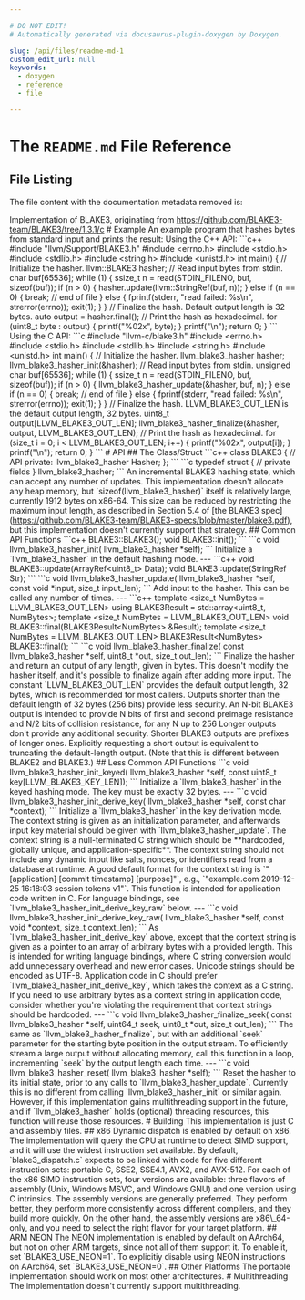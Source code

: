 ```yaml
---

# DO NOT EDIT!
# Automatically generated via docusaurus-plugin-doxygen by Doxygen.

slug: /api/files/readme-md-1
custom_edit_url: null
keywords:
  - doxygen
  - reference
  - file

---
```





# The `README.md` File Reference

<DoxygenPage pluginConfig={pluginConfig}>




## File Listing

The file content with the documentation metadata removed is:

<ProgramListing>

<CodeLine><Highlight kind="normal">Implementation of BLAKE3, originating from https://github.com/BLAKE3-team/BLAKE3/tree/1.3.1/c</Highlight></CodeLine>
<CodeLine></CodeLine>
<CodeLine><Highlight kind="normal"># Example</Highlight></CodeLine>
<CodeLine></CodeLine>
<CodeLine><Highlight kind="normal">An example program that hashes bytes from standard input and prints the</Highlight></CodeLine>
<CodeLine><Highlight kind="normal">result:</Highlight></CodeLine>
<CodeLine></CodeLine>
<CodeLine><Highlight kind="normal">Using the C++ API:</Highlight></CodeLine>
<CodeLine></CodeLine>
<CodeLine><Highlight kind="normal">&#96;&#96;&#96;c++</Highlight></CodeLine>
<CodeLine><Highlight kind="normal">#include &quot;llvm/Support/BLAKE3.h&quot;</Highlight></CodeLine>
<CodeLine><Highlight kind="normal">#include &lt;errno.h&gt;</Highlight></CodeLine>
<CodeLine><Highlight kind="normal">#include &lt;stdio.h&gt;</Highlight></CodeLine>
<CodeLine><Highlight kind="normal">#include &lt;stdlib.h&gt;</Highlight></CodeLine>
<CodeLine><Highlight kind="normal">#include &lt;string.h&gt;</Highlight></CodeLine>
<CodeLine><Highlight kind="normal">#include &lt;unistd.h&gt;</Highlight></CodeLine>
<CodeLine></CodeLine>
<CodeLine><Highlight kind="normal">int main() &#123;</Highlight></CodeLine>
<CodeLine><Highlight kind="normal">  // Initialize the hasher.</Highlight></CodeLine>
<CodeLine><Highlight kind="normal">  llvm::BLAKE3 hasher;</Highlight></CodeLine>
<CodeLine></CodeLine>
<CodeLine><Highlight kind="normal">  // Read input bytes from stdin.</Highlight></CodeLine>
<CodeLine><Highlight kind="normal">  char buf&#91;65536&#93;;</Highlight></CodeLine>
<CodeLine><Highlight kind="normal">  while (1) &#123;</Highlight></CodeLine>
<CodeLine><Highlight kind="normal">    ssize&#95;t n = read(STDIN&#95;FILENO, buf, sizeof(buf));</Highlight></CodeLine>
<CodeLine><Highlight kind="normal">    if (n &gt; 0) &#123;</Highlight></CodeLine>
<CodeLine><Highlight kind="normal">      hasher.update(llvm::StringRef(buf, n));</Highlight></CodeLine>
<CodeLine><Highlight kind="normal">    &#125; else if (n == 0) &#123;</Highlight></CodeLine>
<CodeLine><Highlight kind="normal">      break; // end of file</Highlight></CodeLine>
<CodeLine><Highlight kind="normal">    &#125; else &#123;</Highlight></CodeLine>
<CodeLine><Highlight kind="normal">      fprintf(stderr, &quot;read failed: %s\\n&quot;, strerror(errno));</Highlight></CodeLine>
<CodeLine><Highlight kind="normal">      exit(1);</Highlight></CodeLine>
<CodeLine><Highlight kind="normal">    &#125;</Highlight></CodeLine>
<CodeLine><Highlight kind="normal">  &#125;</Highlight></CodeLine>
<CodeLine></CodeLine>
<CodeLine><Highlight kind="normal">  // Finalize the hash. Default output length is 32 bytes.</Highlight></CodeLine>
<CodeLine><Highlight kind="normal">  auto output = hasher.final();</Highlight></CodeLine>
<CodeLine></CodeLine>
<CodeLine><Highlight kind="normal">  // Print the hash as hexadecimal.</Highlight></CodeLine>
<CodeLine><Highlight kind="normal">  for (uint8&#95;t byte : output) &#123;</Highlight></CodeLine>
<CodeLine><Highlight kind="normal">    printf(&quot;%02x&quot;, byte);</Highlight></CodeLine>
<CodeLine><Highlight kind="normal">  &#125;</Highlight></CodeLine>
<CodeLine><Highlight kind="normal">  printf(&quot;\\n&quot;);</Highlight></CodeLine>
<CodeLine><Highlight kind="normal">  return 0;</Highlight></CodeLine>
<CodeLine><Highlight kind="normal">&#125;</Highlight></CodeLine>
<CodeLine><Highlight kind="normal">&#96;&#96;&#96;</Highlight></CodeLine>
<CodeLine></CodeLine>
<CodeLine><Highlight kind="normal">Using the C API:</Highlight></CodeLine>
<CodeLine></CodeLine>
<CodeLine><Highlight kind="normal">&#96;&#96;&#96;c</Highlight></CodeLine>
<CodeLine><Highlight kind="normal">#include &quot;llvm-c/blake3.h&quot;</Highlight></CodeLine>
<CodeLine><Highlight kind="normal">#include &lt;errno.h&gt;</Highlight></CodeLine>
<CodeLine><Highlight kind="normal">#include &lt;stdio.h&gt;</Highlight></CodeLine>
<CodeLine><Highlight kind="normal">#include &lt;stdlib.h&gt;</Highlight></CodeLine>
<CodeLine><Highlight kind="normal">#include &lt;string.h&gt;</Highlight></CodeLine>
<CodeLine><Highlight kind="normal">#include &lt;unistd.h&gt;</Highlight></CodeLine>
<CodeLine></CodeLine>
<CodeLine><Highlight kind="normal">int main() &#123;</Highlight></CodeLine>
<CodeLine><Highlight kind="normal">  // Initialize the hasher.</Highlight></CodeLine>
<CodeLine><Highlight kind="normal">  llvm&#95;blake3&#95;hasher hasher;</Highlight></CodeLine>
<CodeLine><Highlight kind="normal">  llvm&#95;blake3&#95;hasher&#95;init(&amp;hasher);</Highlight></CodeLine>
<CodeLine></CodeLine>
<CodeLine><Highlight kind="normal">  // Read input bytes from stdin.</Highlight></CodeLine>
<CodeLine><Highlight kind="normal">  unsigned char buf&#91;65536&#93;;</Highlight></CodeLine>
<CodeLine><Highlight kind="normal">  while (1) &#123;</Highlight></CodeLine>
<CodeLine><Highlight kind="normal">    ssize&#95;t n = read(STDIN&#95;FILENO, buf, sizeof(buf));</Highlight></CodeLine>
<CodeLine><Highlight kind="normal">    if (n &gt; 0) &#123;</Highlight></CodeLine>
<CodeLine><Highlight kind="normal">      llvm&#95;blake3&#95;hasher&#95;update(&amp;hasher, buf, n);</Highlight></CodeLine>
<CodeLine><Highlight kind="normal">    &#125; else if (n == 0) &#123;</Highlight></CodeLine>
<CodeLine><Highlight kind="normal">      break; // end of file</Highlight></CodeLine>
<CodeLine><Highlight kind="normal">    &#125; else &#123;</Highlight></CodeLine>
<CodeLine><Highlight kind="normal">      fprintf(stderr, &quot;read failed: %s\\n&quot;, strerror(errno));</Highlight></CodeLine>
<CodeLine><Highlight kind="normal">      exit(1);</Highlight></CodeLine>
<CodeLine><Highlight kind="normal">    &#125;</Highlight></CodeLine>
<CodeLine><Highlight kind="normal">  &#125;</Highlight></CodeLine>
<CodeLine></CodeLine>
<CodeLine><Highlight kind="normal">  // Finalize the hash. LLVM&#95;BLAKE3&#95;OUT&#95;LEN is the default output length, 32 bytes.</Highlight></CodeLine>
<CodeLine><Highlight kind="normal">  uint8&#95;t output&#91;LLVM&#95;BLAKE3&#95;OUT&#95;LEN&#93;;</Highlight></CodeLine>
<CodeLine><Highlight kind="normal">  llvm&#95;blake3&#95;hasher&#95;finalize(&amp;hasher, output, LLVM&#95;BLAKE3&#95;OUT&#95;LEN);</Highlight></CodeLine>
<CodeLine></CodeLine>
<CodeLine><Highlight kind="normal">  // Print the hash as hexadecimal.</Highlight></CodeLine>
<CodeLine><Highlight kind="normal">  for (size&#95;t i = 0; i &lt; LLVM&#95;BLAKE3&#95;OUT&#95;LEN; i++) &#123;</Highlight></CodeLine>
<CodeLine><Highlight kind="normal">    printf(&quot;%02x&quot;, output&#91;i&#93;);</Highlight></CodeLine>
<CodeLine><Highlight kind="normal">  &#125;</Highlight></CodeLine>
<CodeLine><Highlight kind="normal">  printf(&quot;\\n&quot;);</Highlight></CodeLine>
<CodeLine><Highlight kind="normal">  return 0;</Highlight></CodeLine>
<CodeLine><Highlight kind="normal">&#125;</Highlight></CodeLine>
<CodeLine><Highlight kind="normal">&#96;&#96;&#96;</Highlight></CodeLine>
<CodeLine></CodeLine>
<CodeLine><Highlight kind="normal"># API</Highlight></CodeLine>
<CodeLine></CodeLine>
<CodeLine><Highlight kind="normal">## The Class/Struct</Highlight></CodeLine>
<CodeLine></CodeLine>
<CodeLine><Highlight kind="normal">&#96;&#96;&#96;c++</Highlight></CodeLine>
<CodeLine><Highlight kind="normal">class BLAKE3 &#123;</Highlight></CodeLine>
<CodeLine><Highlight kind="normal">  // API</Highlight></CodeLine>
<CodeLine><Highlight kind="normal">private:</Highlight></CodeLine>
<CodeLine><Highlight kind="normal">  llvm&#95;blake3&#95;hasher Hasher;</Highlight></CodeLine>
<CodeLine><Highlight kind="normal">&#125;;</Highlight></CodeLine>
<CodeLine><Highlight kind="normal">&#96;&#96;&#96;</Highlight></CodeLine>
<CodeLine><Highlight kind="normal">&#96;&#96;&#96;c</Highlight></CodeLine>
<CodeLine><Highlight kind="normal">typedef struct &#123;</Highlight></CodeLine>
<CodeLine><Highlight kind="normal">  // private fields</Highlight></CodeLine>
<CodeLine><Highlight kind="normal">&#125; llvm&#95;blake3&#95;hasher;</Highlight></CodeLine>
<CodeLine><Highlight kind="normal">&#96;&#96;&#96;</Highlight></CodeLine>
<CodeLine></CodeLine>
<CodeLine><Highlight kind="normal">An incremental BLAKE3 hashing state, which can accept any number of</Highlight></CodeLine>
<CodeLine><Highlight kind="normal">updates. This implementation doesn&#39;t allocate any heap memory, but</Highlight></CodeLine>
<CodeLine><Highlight kind="normal">&#96;sizeof(llvm&#95;blake3&#95;hasher)&#96; itself is relatively large, currently 1912 bytes</Highlight></CodeLine>
<CodeLine><Highlight kind="normal">on x86-64. This size can be reduced by restricting the maximum input</Highlight></CodeLine>
<CodeLine><Highlight kind="normal">length, as described in Section 5.4 of &#91;the BLAKE3</Highlight></CodeLine>
<CodeLine><Highlight kind="normal">spec&#93;(https://github.com/BLAKE3-team/BLAKE3-specs/blob/master/blake3.pdf),</Highlight></CodeLine>
<CodeLine><Highlight kind="normal">but this implementation doesn&#39;t currently support that strategy.</Highlight></CodeLine>
<CodeLine></CodeLine>
<CodeLine><Highlight kind="normal">## Common API Functions</Highlight></CodeLine>
<CodeLine></CodeLine>
<CodeLine><Highlight kind="normal">&#96;&#96;&#96;c++</Highlight></CodeLine>
<CodeLine><Highlight kind="normal">BLAKE3::BLAKE3();</Highlight></CodeLine>
<CodeLine></CodeLine>
<CodeLine><Highlight kind="normal">void BLAKE3::init();</Highlight></CodeLine>
<CodeLine><Highlight kind="normal">&#96;&#96;&#96;</Highlight></CodeLine>
<CodeLine><Highlight kind="normal">&#96;&#96;&#96;c</Highlight></CodeLine>
<CodeLine><Highlight kind="normal">void llvm&#95;blake3&#95;hasher&#95;init(</Highlight></CodeLine>
<CodeLine><Highlight kind="normal">  llvm&#95;blake3&#95;hasher &#42;self);</Highlight></CodeLine>
<CodeLine><Highlight kind="normal">&#96;&#96;&#96;</Highlight></CodeLine>
<CodeLine></CodeLine>
<CodeLine><Highlight kind="normal">Initialize a &#96;llvm&#95;blake3&#95;hasher&#96; in the default hashing mode.</Highlight></CodeLine>
<CodeLine></CodeLine>
<CodeLine><Highlight kind="normal">---</Highlight></CodeLine>
<CodeLine></CodeLine>
<CodeLine><Highlight kind="normal">&#96;&#96;&#96;c++</Highlight></CodeLine>
<CodeLine><Highlight kind="normal">void BLAKE3::update(ArrayRef&lt;uint8&#95;t&gt; Data);</Highlight></CodeLine>
<CodeLine></CodeLine>
<CodeLine><Highlight kind="normal">void BLAKE3::update(StringRef Str);</Highlight></CodeLine>
<CodeLine><Highlight kind="normal">&#96;&#96;&#96;</Highlight></CodeLine>
<CodeLine><Highlight kind="normal">&#96;&#96;&#96;c</Highlight></CodeLine>
<CodeLine><Highlight kind="normal">void llvm&#95;blake3&#95;hasher&#95;update(</Highlight></CodeLine>
<CodeLine><Highlight kind="normal">  llvm&#95;blake3&#95;hasher &#42;self,</Highlight></CodeLine>
<CodeLine><Highlight kind="normal">  const void &#42;input,</Highlight></CodeLine>
<CodeLine><Highlight kind="normal">  size&#95;t input&#95;len);</Highlight></CodeLine>
<CodeLine><Highlight kind="normal">&#96;&#96;&#96;</Highlight></CodeLine>
<CodeLine></CodeLine>
<CodeLine><Highlight kind="normal">Add input to the hasher. This can be called any number of times.</Highlight></CodeLine>
<CodeLine></CodeLine>
<CodeLine><Highlight kind="normal">---</Highlight></CodeLine>
<CodeLine></CodeLine>
<CodeLine><Highlight kind="normal">&#96;&#96;&#96;c++</Highlight></CodeLine>
<CodeLine><Highlight kind="normal">template &lt;size&#95;t NumBytes = LLVM&#95;BLAKE3&#95;OUT&#95;LEN&gt;</Highlight></CodeLine>
<CodeLine><Highlight kind="normal">using BLAKE3Result = std::array&lt;uint8&#95;t, NumBytes&gt;;</Highlight></CodeLine>
<CodeLine></CodeLine>
<CodeLine><Highlight kind="normal">template &lt;size&#95;t NumBytes = LLVM&#95;BLAKE3&#95;OUT&#95;LEN&gt;</Highlight></CodeLine>
<CodeLine><Highlight kind="normal">void BLAKE3::final(BLAKE3Result&lt;NumBytes&gt; &amp;Result);</Highlight></CodeLine>
<CodeLine></CodeLine>
<CodeLine><Highlight kind="normal">template &lt;size&#95;t NumBytes = LLVM&#95;BLAKE3&#95;OUT&#95;LEN&gt;</Highlight></CodeLine>
<CodeLine><Highlight kind="normal">BLAKE3Result&lt;NumBytes&gt; BLAKE3::final();</Highlight></CodeLine>
<CodeLine><Highlight kind="normal">&#96;&#96;&#96;</Highlight></CodeLine>
<CodeLine><Highlight kind="normal">&#96;&#96;&#96;c</Highlight></CodeLine>
<CodeLine><Highlight kind="normal">void llvm&#95;blake3&#95;hasher&#95;finalize(</Highlight></CodeLine>
<CodeLine><Highlight kind="normal">  const llvm&#95;blake3&#95;hasher &#42;self,</Highlight></CodeLine>
<CodeLine><Highlight kind="normal">  uint8&#95;t &#42;out,</Highlight></CodeLine>
<CodeLine><Highlight kind="normal">  size&#95;t out&#95;len);</Highlight></CodeLine>
<CodeLine><Highlight kind="normal">&#96;&#96;&#96;</Highlight></CodeLine>
<CodeLine></CodeLine>
<CodeLine><Highlight kind="normal">Finalize the hasher and return an output of any length, given in bytes.</Highlight></CodeLine>
<CodeLine><Highlight kind="normal">This doesn&#39;t modify the hasher itself, and it&#39;s possible to finalize</Highlight></CodeLine>
<CodeLine><Highlight kind="normal">again after adding more input. The constant &#96;LLVM&#95;BLAKE3&#95;OUT&#95;LEN&#96; provides</Highlight></CodeLine>
<CodeLine><Highlight kind="normal">the default output length, 32 bytes, which is recommended for most</Highlight></CodeLine>
<CodeLine><Highlight kind="normal">callers.</Highlight></CodeLine>
<CodeLine></CodeLine>
<CodeLine><Highlight kind="normal">Outputs shorter than the default length of 32 bytes (256 bits) provide</Highlight></CodeLine>
<CodeLine><Highlight kind="normal">less security. An N-bit BLAKE3 output is intended to provide N bits of</Highlight></CodeLine>
<CodeLine><Highlight kind="normal">first and second preimage resistance and N/2 bits of collision</Highlight></CodeLine>
<CodeLine><Highlight kind="normal">resistance, for any N up to 256 Longer outputs don&#39;t provide any</Highlight></CodeLine>
<CodeLine><Highlight kind="normal">additional security.</Highlight></CodeLine>
<CodeLine></CodeLine>
<CodeLine><Highlight kind="normal">Shorter BLAKE3 outputs are prefixes of longer ones. Explicitly</Highlight></CodeLine>
<CodeLine><Highlight kind="normal">requesting a short output is equivalent to truncating the default-length</Highlight></CodeLine>
<CodeLine><Highlight kind="normal">output. (Note that this is different between BLAKE2 and BLAKE3.)</Highlight></CodeLine>
<CodeLine></CodeLine>
<CodeLine><Highlight kind="normal">## Less Common API Functions</Highlight></CodeLine>
<CodeLine></CodeLine>
<CodeLine><Highlight kind="normal">&#96;&#96;&#96;c</Highlight></CodeLine>
<CodeLine><Highlight kind="normal">void llvm&#95;blake3&#95;hasher&#95;init&#95;keyed(</Highlight></CodeLine>
<CodeLine><Highlight kind="normal">  llvm&#95;blake3&#95;hasher &#42;self,</Highlight></CodeLine>
<CodeLine><Highlight kind="normal">  const uint8&#95;t key&#91;LLVM&#95;BLAKE3&#95;KEY&#95;LEN&#93;);</Highlight></CodeLine>
<CodeLine><Highlight kind="normal">&#96;&#96;&#96;</Highlight></CodeLine>
<CodeLine></CodeLine>
<CodeLine><Highlight kind="normal">Initialize a &#96;llvm&#95;blake3&#95;hasher&#96; in the keyed hashing mode. The key must be</Highlight></CodeLine>
<CodeLine><Highlight kind="normal">exactly 32 bytes.</Highlight></CodeLine>
<CodeLine></CodeLine>
<CodeLine><Highlight kind="normal">---</Highlight></CodeLine>
<CodeLine></CodeLine>
<CodeLine><Highlight kind="normal">&#96;&#96;&#96;c</Highlight></CodeLine>
<CodeLine><Highlight kind="normal">void llvm&#95;blake3&#95;hasher&#95;init&#95;derive&#95;key(</Highlight></CodeLine>
<CodeLine><Highlight kind="normal">  llvm&#95;blake3&#95;hasher &#42;self,</Highlight></CodeLine>
<CodeLine><Highlight kind="normal">  const char &#42;context);</Highlight></CodeLine>
<CodeLine><Highlight kind="normal">&#96;&#96;&#96;</Highlight></CodeLine>
<CodeLine></CodeLine>
<CodeLine><Highlight kind="normal">Initialize a &#96;llvm&#95;blake3&#95;hasher&#96; in the key derivation mode. The context</Highlight></CodeLine>
<CodeLine><Highlight kind="normal">string is given as an initialization parameter, and afterwards input key</Highlight></CodeLine>
<CodeLine><Highlight kind="normal">material should be given with &#96;llvm&#95;blake3&#95;hasher&#95;update&#96;. The context string</Highlight></CodeLine>
<CodeLine><Highlight kind="normal">is a null-terminated C string which should be &#42;&#42;hardcoded, globally</Highlight></CodeLine>
<CodeLine><Highlight kind="normal">unique, and application-specific&#42;&#42;. The context string should not</Highlight></CodeLine>
<CodeLine><Highlight kind="normal">include any dynamic input like salts, nonces, or identifiers read from a</Highlight></CodeLine>
<CodeLine><Highlight kind="normal">database at runtime. A good default format for the context string is</Highlight></CodeLine>
<CodeLine><Highlight kind="normal">&#96;&quot;&#91;application&#93; &#91;commit timestamp&#93; &#91;purpose&#93;&quot;&#96;, e.g., &#96;&quot;example.com</Highlight></CodeLine>
<CodeLine><Highlight kind="normal">2019-12-25 16:18:03 session tokens v1&quot;&#96;.</Highlight></CodeLine>
<CodeLine></CodeLine>
<CodeLine><Highlight kind="normal">This function is intended for application code written in C. For</Highlight></CodeLine>
<CodeLine><Highlight kind="normal">language bindings, see &#96;llvm&#95;blake3&#95;hasher&#95;init&#95;derive&#95;key&#95;raw&#96; below.</Highlight></CodeLine>
<CodeLine></CodeLine>
<CodeLine><Highlight kind="normal">---</Highlight></CodeLine>
<CodeLine></CodeLine>
<CodeLine><Highlight kind="normal">&#96;&#96;&#96;c</Highlight></CodeLine>
<CodeLine><Highlight kind="normal">void llvm&#95;blake3&#95;hasher&#95;init&#95;derive&#95;key&#95;raw(</Highlight></CodeLine>
<CodeLine><Highlight kind="normal">  llvm&#95;blake3&#95;hasher &#42;self,</Highlight></CodeLine>
<CodeLine><Highlight kind="normal">  const void &#42;context,</Highlight></CodeLine>
<CodeLine><Highlight kind="normal">  size&#95;t context&#95;len);</Highlight></CodeLine>
<CodeLine><Highlight kind="normal">&#96;&#96;&#96;</Highlight></CodeLine>
<CodeLine></CodeLine>
<CodeLine><Highlight kind="normal">As &#96;llvm&#95;blake3&#95;hasher&#95;init&#95;derive&#95;key&#96; above, except that the context string</Highlight></CodeLine>
<CodeLine><Highlight kind="normal">is given as a pointer to an array of arbitrary bytes with a provided</Highlight></CodeLine>
<CodeLine><Highlight kind="normal">length. This is intended for writing language bindings, where C string</Highlight></CodeLine>
<CodeLine><Highlight kind="normal">conversion would add unnecessary overhead and new error cases. Unicode</Highlight></CodeLine>
<CodeLine><Highlight kind="normal">strings should be encoded as UTF-8.</Highlight></CodeLine>
<CodeLine></CodeLine>
<CodeLine><Highlight kind="normal">Application code in C should prefer &#96;llvm&#95;blake3&#95;hasher&#95;init&#95;derive&#95;key&#96;,</Highlight></CodeLine>
<CodeLine><Highlight kind="normal">which takes the context as a C string. If you need to use arbitrary</Highlight></CodeLine>
<CodeLine><Highlight kind="normal">bytes as a context string in application code, consider whether you&#39;re</Highlight></CodeLine>
<CodeLine><Highlight kind="normal">violating the requirement that context strings should be hardcoded.</Highlight></CodeLine>
<CodeLine></CodeLine>
<CodeLine><Highlight kind="normal">---</Highlight></CodeLine>
<CodeLine></CodeLine>
<CodeLine><Highlight kind="normal">&#96;&#96;&#96;c</Highlight></CodeLine>
<CodeLine><Highlight kind="normal">void llvm&#95;blake3&#95;hasher&#95;finalize&#95;seek(</Highlight></CodeLine>
<CodeLine><Highlight kind="normal">  const llvm&#95;blake3&#95;hasher &#42;self,</Highlight></CodeLine>
<CodeLine><Highlight kind="normal">  uint64&#95;t seek,</Highlight></CodeLine>
<CodeLine><Highlight kind="normal">  uint8&#95;t &#42;out,</Highlight></CodeLine>
<CodeLine><Highlight kind="normal">  size&#95;t out&#95;len);</Highlight></CodeLine>
<CodeLine><Highlight kind="normal">&#96;&#96;&#96;</Highlight></CodeLine>
<CodeLine></CodeLine>
<CodeLine><Highlight kind="normal">The same as &#96;llvm&#95;blake3&#95;hasher&#95;finalize&#96;, but with an additional &#96;seek&#96;</Highlight></CodeLine>
<CodeLine><Highlight kind="normal">parameter for the starting byte position in the output stream. To</Highlight></CodeLine>
<CodeLine><Highlight kind="normal">efficiently stream a large output without allocating memory, call this</Highlight></CodeLine>
<CodeLine><Highlight kind="normal">function in a loop, incrementing &#96;seek&#96; by the output length each time.</Highlight></CodeLine>
<CodeLine></CodeLine>
<CodeLine><Highlight kind="normal">---</Highlight></CodeLine>
<CodeLine></CodeLine>
<CodeLine><Highlight kind="normal">&#96;&#96;&#96;c</Highlight></CodeLine>
<CodeLine><Highlight kind="normal">void llvm&#95;blake3&#95;hasher&#95;reset(</Highlight></CodeLine>
<CodeLine><Highlight kind="normal">  llvm&#95;blake3&#95;hasher &#42;self);</Highlight></CodeLine>
<CodeLine><Highlight kind="normal">&#96;&#96;&#96;</Highlight></CodeLine>
<CodeLine></CodeLine>
<CodeLine><Highlight kind="normal">Reset the hasher to its initial state, prior to any calls to</Highlight></CodeLine>
<CodeLine><Highlight kind="normal">&#96;llvm&#95;blake3&#95;hasher&#95;update&#96;. Currently this is no different from calling</Highlight></CodeLine>
<CodeLine><Highlight kind="normal">&#96;llvm&#95;blake3&#95;hasher&#95;init&#96; or similar again. However, if this implementation gains</Highlight></CodeLine>
<CodeLine><Highlight kind="normal">multithreading support in the future, and if &#96;llvm&#95;blake3&#95;hasher&#96; holds (optional)</Highlight></CodeLine>
<CodeLine><Highlight kind="normal">threading resources, this function will reuse those resources.</Highlight></CodeLine>
<CodeLine></CodeLine>
<CodeLine></CodeLine>
<CodeLine><Highlight kind="normal"># Building</Highlight></CodeLine>
<CodeLine></CodeLine>
<CodeLine><Highlight kind="normal">This implementation is just C and assembly files.</Highlight></CodeLine>
<CodeLine></CodeLine>
<CodeLine><Highlight kind="normal">## x86</Highlight></CodeLine>
<CodeLine></CodeLine>
<CodeLine><Highlight kind="normal">Dynamic dispatch is enabled by default on x86. The implementation will</Highlight></CodeLine>
<CodeLine><Highlight kind="normal">query the CPU at runtime to detect SIMD support, and it will use the</Highlight></CodeLine>
<CodeLine><Highlight kind="normal">widest instruction set available. By default, &#96;blake3&#95;dispatch.c&#96;</Highlight></CodeLine>
<CodeLine><Highlight kind="normal">expects to be linked with code for five different instruction sets:</Highlight></CodeLine>
<CodeLine><Highlight kind="normal">portable C, SSE2, SSE4.1, AVX2, and AVX-512.</Highlight></CodeLine>
<CodeLine></CodeLine>
<CodeLine><Highlight kind="normal">For each of the x86 SIMD instruction sets, four versions are available:</Highlight></CodeLine>
<CodeLine><Highlight kind="normal">three flavors of assembly (Unix, Windows MSVC, and Windows GNU) and one</Highlight></CodeLine>
<CodeLine><Highlight kind="normal">version using C intrinsics. The assembly versions are generally</Highlight></CodeLine>
<CodeLine><Highlight kind="normal">preferred. They perform better, they perform more consistently across</Highlight></CodeLine>
<CodeLine><Highlight kind="normal">different compilers, and they build more quickly. On the other hand, the</Highlight></CodeLine>
<CodeLine><Highlight kind="normal">assembly versions are x86\\&#95;64-only, and you need to select the right</Highlight></CodeLine>
<CodeLine><Highlight kind="normal">flavor for your target platform.</Highlight></CodeLine>
<CodeLine></CodeLine>
<CodeLine><Highlight kind="normal">## ARM NEON</Highlight></CodeLine>
<CodeLine></CodeLine>
<CodeLine><Highlight kind="normal">The NEON implementation is enabled by default on AArch64, but not on</Highlight></CodeLine>
<CodeLine><Highlight kind="normal">other ARM targets, since not all of them support it. To enable it, set</Highlight></CodeLine>
<CodeLine><Highlight kind="normal">&#96;BLAKE3&#95;USE&#95;NEON=1&#96;.</Highlight></CodeLine>
<CodeLine></CodeLine>
<CodeLine><Highlight kind="normal">To explicitiy disable using NEON instructions on AArch64, set</Highlight></CodeLine>
<CodeLine><Highlight kind="normal">&#96;BLAKE3&#95;USE&#95;NEON=0&#96;.</Highlight></CodeLine>
<CodeLine></CodeLine>
<CodeLine><Highlight kind="normal">## Other Platforms</Highlight></CodeLine>
<CodeLine></CodeLine>
<CodeLine><Highlight kind="normal">The portable implementation should work on most other architectures.</Highlight></CodeLine>
<CodeLine></CodeLine>
<CodeLine><Highlight kind="normal"># Multithreading</Highlight></CodeLine>
<CodeLine></CodeLine>
<CodeLine><Highlight kind="normal">The implementation doesn&#39;t currently support multithreading.</Highlight></CodeLine>

</ProgramListing>


</DoxygenPage>
